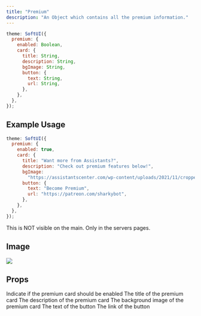 ```yaml
---
title: "Premium"
description: "An Object which contains all the premium information."
---
```


```js
theme: SoftUI({
  premium: {
    enabled: Boolean,
    card: {
      title: String,
      description: String,
      bgImage: String,
      button: {
        text: String,
        url: String,
      },
    },
  },
});
```

## Example Usage

```js
theme: SoftUI({
  premium: {
    enabled: true,
    card: {
      title: "Want more from Assistants?",
      description: "Check out premium features below!",
      bgImage:
        "https://assistantscenter.com/wp-content/uploads/2021/11/cropped-cropped-logov6.png",
      button: {
        text: "Become Premium",
        url: "https://patreon.com/sharkybot",
      },
    },
  },
});
```

<Note>This is NOT visible on the main. Only in the servers pages.</Note>

## Image

<Frame>
    <img src="/images/content/premium.jpg" />
</Frame>

## Props

<ResponseField name="enabled" type="boolean" required>
  Indicate if the premium card should be enabled
</ResponseField>

<ResponseField name="card" type="Object">
  <Expandable title="properties" defaultOpen>
    <ResponseField name="title" type="string" required>
      The title of the premium card
    </ResponseField>
    <ResponseField name="description" type="string" required>
      The description of the premium card
    </ResponseField>
    <ResponseField name="bgImage" type="string" required>
      The background image of the premium card
    </ResponseField>
    <ResponseField name="button" type="Object" required>
      <Expandable title="properties" defaultOpen>
        <ResponseField name="text" type="string" required>
          The text of the button
        </ResponseField>
        <ResponseField name="url" type="string" required>
          The link of the button
        </ResponseField>
      </Expandable>
    </ResponseField>
  </Expandable>
</ResponseField>
